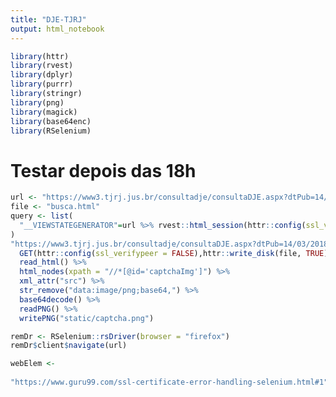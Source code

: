 ```yaml
---
title: "DJE-TJRJ"
output: html_notebook
---
```


```r
library(httr)
library(rvest)
library(dplyr)
library(purrr)
library(stringr)
library(png)
library(magick)
library(base64enc)
library(RSelenium)
```

# Testar depois das 18h

```r
url <- "https://www3.tjrj.jus.br/consultadje/consultaDJE.aspx?dtPub=14/03/2018&caderno=A&pagina=-1"
file <- "busca.html"
query <- list(
  "__VIEWSTATEGENERATOR"=url %>% rvest::html_session(httr::config(ssl_verifypeer = T)) %>% rvest::html_nodes(xpath = '//div/input[@id="__VIEWSTATEGENERATOR"]') %>% rvest::html_attr('value')
)
"https://www3.tjrj.jus.br/consultadje/consultaDJE.aspx?dtPub=14/03/2018&caderno=A&pagina=-1" %>%
  GET(httr::config(ssl_verifypeer = FALSE),httr::write_disk(file, TRUE)) %>%
  read_html() %>%
  html_nodes(xpath = "//*[@id='captchaImg']") %>%
  xml_attr("src") %>%
  str_remove("data:image/png;base64,") %>%
  base64decode() %>%
  readPNG() %>%
  writePNG("static/captcha.png")
```

```r
remDr <- RSelenium::rsDriver(browser = "firefox")
remDr$client$navigate(url)

webElem <- 
  
"https://www.guru99.com/ssl-certificate-error-handling-selenium.html#1" # solucao
```

